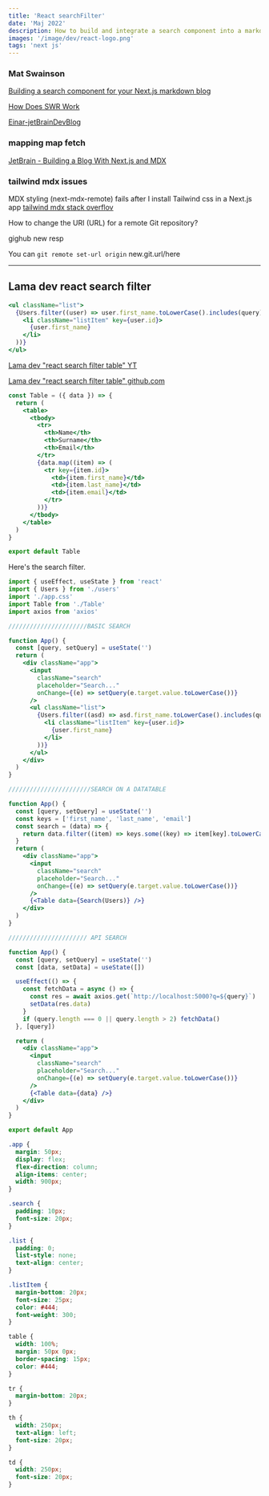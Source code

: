 ```yaml
---
title: 'React searchFilter'
date: 'Maj 2022'
description: How to build and integrate a search component into a markdown-based blog with Next.js.
images: '/image/dev/react-logo.png'
tags: 'next js'
---
```


### Mat Swainson

[Building a search component for your Next.js markdown blog](https://medium.com/@matswainson/building-a-search-component-for-your-next-js-markdown-blog-9e75e0e7d210)

[How Does SWR Work](https://next-blog-leighhalliday.vercel.app/)

[Einar-jetBrainDevBlog](https://jetbrain-next-mdx-blog.vercel.app/blog/react-search-filter)

### mapping map fetch

[JetBrain - Building a Blog With Next.js and MDX](https://youtu.be/WCGopHwXnic?t=2062)

### tailwind mdx issues

MDX styling (next-mdx-remote) fails after I install Tailwind css in a Next.js app
[tailwind mdx stack overflov](https://stackoverflow.com/questions/70539570/mdx-styling-next-mdx-remote-fails-after-i-install-tailwind-css-in-a-next-js-ap#new-answer)

How to change the URI (URL) for a remote Git repository?

gighub new resp

You can
`git remote set-url origin` new.git.url/here

---

## Lama dev react search filter

```jsx
<ul className="list">
  {Users.filter((user) => user.first_name.toLowerCase().includes(query)).map((user) => (
    <li className="listItem" key={user.id}>
      {user.first_name}
    </li>
  ))}
</ul>
```

[Lama dev "react search filter table" YT](https://youtu.be/MY6ZZIn93V8?t=473)

[Lama dev "react search filter table" github.com](https://github.com/safak/youtube/tree/react-search)

```jsx
const Table = ({ data }) => {
  return (
    <table>
      <tbody>
        <tr>
          <th>Name</th>
          <th>Surname</th>
          <th>Email</th>
        </tr>
        {data.map((item) => (
          <tr key={item.id}>
            <td>{item.first_name}</td>
            <td>{item.last_name}</td>
            <td>{item.email}</td>
          </tr>
        ))}
      </tbody>
    </table>
  )
}

export default Table
```

Here's the search filter.

```jsx
import { useEffect, useState } from 'react'
import { Users } from './users'
import './app.css'
import Table from './Table'
import axios from 'axios'

//////////////////////BASIC SEARCH

function App() {
  const [query, setQuery] = useState('')
  return (
    <div className="app">
      <input
        className="search"
        placeholder="Search..."
        onChange={(e) => setQuery(e.target.value.toLowerCase())}
      />
      <ul className="list">
        {Users.filter((asd) => asd.first_name.toLowerCase().includes(query)).map((user) => (
          <li className="listItem" key={user.id}>
            {user.first_name}
          </li>
        ))}
      </ul>
    </div>
  )
}

///////////////////////SEARCH ON A DATATABLE

function App() {
  const [query, setQuery] = useState('')
  const keys = ['first_name', 'last_name', 'email']
  const search = (data) => {
    return data.filter((item) => keys.some((key) => item[key].toLowerCase().includes(query)))
  }
  return (
    <div className="app">
      <input
        className="search"
        placeholder="Search..."
        onChange={(e) => setQuery(e.target.value.toLowerCase())}
      />
      {<Table data={Search(Users)} />}
    </div>
  )
}

////////////////////// API SEARCH

function App() {
  const [query, setQuery] = useState('')
  const [data, setData] = useState([])

  useEffect(() => {
    const fetchData = async () => {
      const res = await axios.get(`http://localhost:5000?q=${query}`)
      setData(res.data)
    }
    if (query.length === 0 || query.length > 2) fetchData()
  }, [query])

  return (
    <div className="app">
      <input
        className="search"
        placeholder="Search..."
        onChange={(e) => setQuery(e.target.value.toLowerCase())}
      />
      {<Table data={data} />}
    </div>
  )
}

export default App
```

```css
.app {
  margin: 50px;
  display: flex;
  flex-direction: column;
  align-items: center;
  width: 900px;
}

.search {
  padding: 10px;
  font-size: 20px;
}

.list {
  padding: 0;
  list-style: none;
  text-align: center;
}

.listItem {
  margin-bottom: 20px;
  font-size: 25px;
  color: #444;
  font-weight: 300;
}

table {
  width: 100%;
  margin: 50px 0px;
  border-spacing: 15px;
  color: #444;
}

tr {
  margin-bottom: 20px;
}

th {
  width: 250px;
  text-align: left;
  font-size: 20px;
}

td {
  width: 250px;
  font-size: 20px;
}
```
